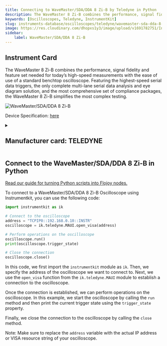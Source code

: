 ```yaml
---
title: Connecting to WaveMaster/SDA/DDA 8 Zi-B by Teledyne in Python
description: The WaveMaster 8 Zi-B combines the performance, signal fidelity and feature set needed for today’s high-speed measurements with the ease of use of a standard benchtop oscilloscope. Featuring the highest-speed serial data triggers, the only complete multi-lane serial data analysis and eye diagram solution, and the most comprehensive set of compliance packages, the WaveMaster 8 Zi-B simplifies the most complex testing.
keywords: [Oscilloscopes, Teledyne, InstrumentKit] 
slug: instruments-database/oscilloscopes/teledyne/wavemaster-sda-dda-8-zi-b 
image: https://res.cloudinary.com/dhopxs1y3/image/upload/v1691782751/Instruments/Oscilloscopes/WaveMaster---SDA--DDA-8-Zi-B/WaveMaster---SDA--DDA-8-Zi-B.png
sidebar:
    label: WaveMaster/SDA/DDA 8 Zi-B 
---
```



## Instrument Card

The WaveMaster 8 Zi-B combines the performance, signal fidelity and feature set needed for today’s high-speed measurements with the ease of use of a standard benchtop oscilloscope. Featuring the highest-speed serial data triggers, the only complete multi-lane serial data analysis and eye diagram solution, and the most comprehensive set of compliance packages, the WaveMaster 8 Zi-B simplifies the most complex testing.

![WaveMaster/SDA/DDA 8 Zi-B](https://res.cloudinary.com/dhopxs1y3/image/upload/v1691782751/Instruments/Oscilloscopes/WaveMaster---SDA--DDA-8-Zi-B/WaveMaster---SDA--DDA-8-Zi-B.png)

Device Specification: [here](https://cdn.teledynelecroy.com/files/pdf/wavemaster-8zi-b-datasheet.pdf)

<details style={{ marginTop: "15px"}}>
<summary><h2 style={{display:'inline'}}>Manufacturer card: TELEDYNE</h2></summary>

![TELEDYNE](https://res.cloudinary.com/dhopxs1y3/image/upload/v1692812958/Instruments/Vendor%20Logos/Teledyne_technologies.png)

Teledyne LeCroy is an American manufacturer of oscilloscopes, protocol analyzers and other test equipment. LeCroy is now a subsidiary of Teledyne Technologies.

- Headquarters: USA
- Yearly Revenue (millions, USD): 5458.6
- Vendor Website: [here](https://www.teledynelecroy.com/)

</details>


<FeaturedInstrumentVideo category="OSCILLOSCOPES" />

## Connect to the WaveMaster/SDA/DDA 8 Zi-B in Python

[Read our guide for turning Python scripts into Flojoy nodes.](https://docs.flojoy.ai/contribution/blocks/custom-flojoy-block/)



<Tabs>
<TabItem value="Flojoy" label="Flojoy" className="flojoy-instrument-tabs">

<SectionsCard category="OSCILLOSCOPES" manufacturer="Teledyne"></SectionsCard>

</TabItem>
<TabItem value="InstrumentKit" label="InstrumentKit">

To connect to a WaveMaster/SDA/DDA 8 Zi-B Oscilloscope using Instrumentkit, you can use the following code:

```python
import instrumentkit as ik

# Connect to the oscilloscope
address = "TCPIP0::192.168.0.10::INSTR"
oscilloscope = ik.teledyne.MAUI.open_visa(address)

# Perform operations on the oscilloscope
oscilloscope.run()
print(oscilloscope.trigger_state)

# Close the connection
oscilloscope.close()
```

In this code, we first import the `instrumentkit` module as `ik`. Then, we specify the address of the oscilloscope we want to connect to. Next, we use the `open_visa` function from the `ik.teledyne.MAUI` module to establish a connection to the oscilloscope.

Once the connection is established, we can perform operations on the oscilloscope. In this example, we start the oscilloscope by calling the `run` method and then print the current trigger state using the `trigger_state` property.

Finally, we close the connection to the oscilloscope by calling the `close` method.

Note: Make sure to replace the `address` variable with the actual IP address or VISA resource string of your oscilloscope.

</TabItem>
</Tabs>